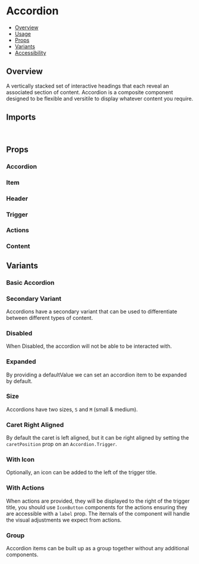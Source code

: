

<Meta of={AccordionStories} />

# Accordion

- [Overview](#overview)
- [Usage](#usage)
- [Props](#props)
- [Variants](#variants)
- [Accessibility](#accessibility)

## Overview

A vertically stacked set of interactive headings that each reveal an associated section of content. Accordion is a
composite component designed to be flexible and versitile to display whatever content you require.

<ViewSource path="components/Accordion" />

<Canvas of={AccordionStories.Base} />

## Imports

```js
import { Accordion } from '@strapi/design-system';
```

## Props

### Accordion

<ArgTypes of={Accordion.Root} />

### Item

<ArgTypes of={Accordion.Item} />

### Header

<ArgTypes of={Accordion.Header} />

### Trigger

<ArgTypes of={Accordion.Trigger} />

### Actions

<ArgTypes of={Accordion.Actions} />

### Content

<ArgTypes of={Accordion.Content} />

## Variants

### Basic Accordion

<Canvas of={AccordionStories.Base} />

### Secondary Variant

Accordions have a secondary variant that can be used to differentiate between different types of content.

<Canvas of={AccordionStories.Secondary} />

### Disabled

When Disabled, the accordion will not be able to be interacted with.

<Canvas of={AccordionStories.Disabled} />

### Expanded

By providing a defaultValue we can set an accordion item to be expanded by default.

<Canvas of={AccordionStories.Expanded} />

### Size

Accordions have two sizes, `S` and `M` (small & medium).

<Canvas of={AccordionStories.SizeMedium} />

### Caret Right Aligned

By default the caret is left aligned, but it can be right aligned by setting the `caretPosition` prop on an
`Accordion.Trigger`.

<Canvas of={AccordionStories.RightAlignedCaret} />

### With Icon

Optionally, an icon can be added to the left of the trigger title.

<Canvas of={AccordionStories.WithIcon} />

### With Actions

When actions are provided, they will be displayed to the right of the trigger title, you should use `IconButton`
components for the actions ensuring they are accessible with a `label` prop. The iternals of the component will handle
the visual adjustments we expect from actions.

<Canvas of={AccordionStories.WithActions} />

### Group

Accordion items can be built up as a group together without any additional components.

<Canvas of={AccordionStories.Group} />
